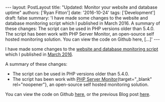 \-\-- layout: PostLayout title: \"Updated: Monitor your website and database uptime\" authors: \[\'Ryan Fitton\'\] date: \'2016-10-24\' tags: \[\'Development\'\] draft: false summary: \'I have made some changes to the website and database monitoring script which I published in March 2016. A summary of these changes: The script can be used in PHP versions older than 5.4.0. The script has been work with PHP Server Monitor, an open-source self hosted monitoring solution. You can view the code on Github here, \[&hellip;\]\' \-\--

I have made some changes to the [website and database monitoring script](https://github.com/ryanfitton/website-check-monitor) which I published in [March 2016](https://ryanfitton.co.uk/blog/using-statuscake-com-to-monitor-your-website-and-database-uptime/).

A summary of these changes:

-   The script can be used in PHP versions older than 5.4.0.
-   The script has been work with [PHP Server Monitor](http://www.phpservermonitor.org/){target="_blank" rel="noopener"}, an open-source self hosted monitoring solution.

You can view the code on Github [here](https://github.com/ryanfitton/website-check-monitor), or the previous Blog post [here](https://ryanfitton.co.uk/blog/using-statuscake-com-to-monitor-your-website-and-database-uptime/).
